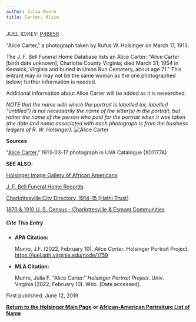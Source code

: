 ```yaml
---
author: Julia Munro
title: Carter, Alice
---
```

JUEL ID/KEY: [P48856](http://juel.iath.virginia.edu/public_person?person=48856 "P48856")

"Alice Carter," a photograph taken by Rufus W. Holsinger on March 17, 1913.

  
The J. F. Bell Funeral Home Database lists an Alice Carter: "Alice Carter \[birth date unknown\], Charlotte County Virginia; died March 31, 1954 in Keswick, Virginia and buried in Union Run Cemetery, about age 71." This entrant may or may not be the same woman as the one photographed below; further information is needed.

Additional information about Alice Carter will be added as it is researched.

_NOTE that the name with which the portrait is labelled (or, labelled "untitled") is not necessarily the name of the sitter(s) in the portrait, but rather the name of the person who paid for the portrait when it was taken (the date and name associated with each photograph is from the business ledgers of R. W. Holsinger)._ ![Alice Carter](https://iiif.lib.virginia.edu/iiif/uva-lib:1041019/full/1000,1337/0/default.jpg "Alice Carter")

**Sources**

"[Alice Carter](https://search.lib.virginia.edu/catalog/uva-lib:1041019#?c=0&m=0&s=0&cv=0&xywh=-1360%2C1240%2C5400%2C4003 "Alice Carter")," 1913-03-17 photograph in UVA Catalogue (X01177A) 

**SEE ALSO**:

[Holsinger Image Gallery of African Americans](http://rwholsingerphotos.org/images.php "Holsinger Image Gallery of African Americans")

[J. F. Bell Funeral Home Records](http://www2.vcdh.virginia.edu/afam/raceandplace/perl_scripts/funeral_search.html "J. F. Bell Funeral Home Database")

[Charlottesville City Directory, 1914-15 \[Hathi Trust\]](https://catalog.hathitrust.org/Record/101954103 "Charlottesville City Directory, 1914-15") 

[1870 & 1910 U. S. Census - Charlottesville & Esmont Communities](http://www2.vcdh.virginia.edu/afam/raceandplace/census/search_both.html "1870 & 1910 U. S. Census: Charlottesville and Esmont Communities")

##### **Cite This Entry**

*   **APA Citation:**
    
    Munro, J.F. (2022, February 10). _Alice Carter_. Holsinger Portrait Project. https://juel.iath.virginia.edu/node/1759
    
*   **MLA Citation:**
    
    Munro, Julia F. "Alice Carter." _Holsinger Portrait Project_. Univ. Virginia (2022, February 10). Web. \[Date accessed\].
    

  
First published: June 12, 2019    

[**Return to the Holsinger Main Page**](http://juel.iath.virginia.edu/node/980) **or [African-American Portraiture List of Name](http://juel.iath.virginia.edu/node/996)**